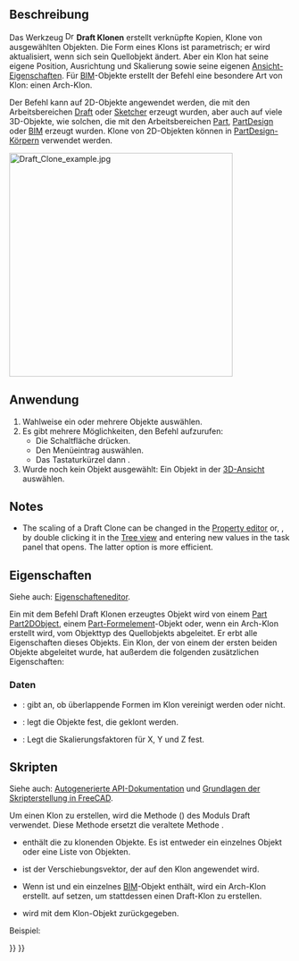 <languages/>

{{Docnav/de
|[[Draft_Stretch/de|Strecken]]
|[[Draft_OrthoArray/de|RechtwinkligeAnordnung]]
|[[Draft_Workbench/de|Draft]]
|IconL=Draft_Stretch.svg
|IconR=Draft_OrthoArray.svg
|IconC=Workbench_Draft.svg
}}

{{GuiCommand/de
|Name=Draft Clone
|Name/de=Draft Klonen
|MenuLocation=Änderung → Klonen
|Workbenches=[[Draft_Workbench/de|Draft]]
|Shortcut={{KEY|C}} {{KEY|L}}
|SeeAlso=[[Draft_Scale/de|Draft Skalieren]]
}}

<span id="Description"></span>
==Beschreibung== 

<div class="mw-translate-fuzzy">
Das Werkzeug [[Image:Draft Clone.svg|16px]] '''Draft Klonen''' erstellt verknüpfte Kopien, Klone von ausgewählten Objekten. Die Form eines Klons ist parametrisch; er wird aktualisiert, wenn sich sein Quellobjekt ändert. Aber ein Klon hat seine eigene Position, Ausrichtung und Skalierung sowie seine eigenen [[Property_editor/de|Ansicht-Eigenschaften]]. Für [[BIM_Workbench/de|BIM]]-Objekte erstellt der Befehl eine besondere Art von Klon: einen Arch-Klon.
</div>

Der Befehl kann auf 2D-Objekte angewendet werden, die mit den Arbeitsbereichen [[Draft_Workbench/de|Draft]] oder [[Sketcher_Workbench/de|Sketcher]] erzeugt wurden, aber auch auf viele 3D-Objekte, wie solchen, die mit den Arbeitsbereichen [[Part_Workbench/de|Part]], [[PartDesign_Workbench/de|PartDesign]] oder [[BIM_Workbench/de|BIM]] erzeugt wurden. Klone von 2D-Objekten können in [[PartDesign_Body/de|PartDesign-Körpern]] verwendet werden.

[[Image:Draft_Clone_example.jpg|400px]]
{{Caption|Draft-Klon neben dem Quellobjekt}}

<span id="Usage"></span>
==Anwendung== 

# Wahlweise ein oder mehrere Objekte auswählen.
# Es gibt mehrere Möglichkeiten, den Befehl aufzurufen:
#* Die Schaltfläche {{Button|[[Image:Draft_Clone.svg|16px]] [[Draft_Clone/de|Klonen]]}} drücken.
#* Den Menüeintrag {{MenuCommand|Änderung → [[Image:Draft_Clone.svg|16px]] Klonen}} auswählen.
#* Das Tastaturkürzel {{KEY|C}} dann {{KEY|L}}.
# Wurde noch kein Objekt ausgewählt: Ein Objekt in der [[3D_view/de|3D-Ansicht]] auswählen.

==Notes==

* The scaling of a Draft Clone can be changed in the [[Property_editor|Property editor]] or, {{Version|1.1}}, by double clicking it in the [[Tree_view|Tree view]] and entering new values in the task panel that opens. The latter option is more efficient.

<span id="Properties"></span>
==Eigenschaften==

Siehe auch: [[Property_editor/de|Eigenschafteneditor]].

Ein mit dem Befehl Draft Klonen erzeugtes Objekt wird von einem [[Part_Part2DObject/de|Part Part2DObject]], einem [[Part_Feature/de|Part-Formelement]]-Objekt oder, wenn ein Arch-Klon erstellt wird, vom Objekttyp des Quellobjekts abgeleitet. Er erbt alle Eigenschaften dieses Objekts. Ein Klon, der von einem der ersten beiden Objekte abgeleitet wurde, hat außerdem die folgenden zusätzlichen Eigenschaften:

<span id="Data"></span>
===Daten===

{{TitleProperty|Draft}}

* {{PropertyData|Fuse|Bool}}: gibt an, ob überlappende Formen im Klon vereinigt werden oder nicht.
* {{PropertyData|Objects|LinkListGlobal}}: legt die Objekte fest, die geklont werden.
* {{PropertyData|Scale|Vector}}: Legt die Skalierungsfaktoren für X, Y und Z fest.

<span id="Scripting"></span>
==Skripten==

Siehe auch: [https://freecad.github.io/SourceDoc/ Autogenerierte API-Dokumentation] und [[FreeCAD_Scripting_Basics/de|Grundlagen der Skripterstellung in FreeCAD]].

Um einen Klon zu erstellen, wird die Methode {{incode|make_clone}} ({{Version/de|0.19}}) des Moduls Draft verwendet. Diese Methode ersetzt die veraltete Methode {{incode|clone}}.

{{Code|code=
cloned_object = make_clone(obj, delta=None, forcedraft=False)
}}

* {{incode|obj}} enthält die zu klonenden Objekte. Es ist entweder ein einzelnes Objekt oder eine Liste von Objekten.
* {{incode|delta}} ist der Verschiebungsvektor, der auf den Klon angewendet wird.
* Wenn {{incode|forcedraft}} {{incode|False}} ist und {{incode|obj}} ein einzelnes [[BIM_Workbench/de|BIM]]-Objekt enthält, wird ein Arch-Klon erstellt. {{incode|forcedraft}} auf {{incode|True}} setzen, um stattdessen einen Draft-Klon zu erstellen.
* {{incode|cloned_object}} wird mit dem Klon-Objekt zurückgegeben.

Beispiel:

{{Code|code=
import FreeCAD as App
import Draft

doc = App.newDocument()

place = App.Placement(App.Vector(1000, 0, 0), App.Rotation())
polygon1 = Draft.make_polygon(3, 750)
polygon2 = Draft.make_polygon(5, 750, placement=place)

vector = App.Vector(2600, 500, 0)
cloned_object = Draft.clone([polygon1, polygon2], delta=vector)

cloned_object.Fuse = True

doc.recompute()
}}


{{Docnav/de
|[[Draft_Stretch/de|Strecken]]
|[[Draft_OrthoArray/de|RechtwinkligeAnordnung]]
|[[Draft_Workbench/de|Draft]]
|IconL=Draft_Stretch.svg
|IconR=Draft_OrthoArray.svg
|IconC=Workbench_Draft.svg
}}

{{Draft Tools navi{{#translation:}}}}
{{Userdocnavi{{#translation:}}}}
